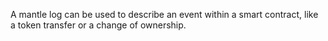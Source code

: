 A mantle log can be used to describe an event within a smart contract, like a token transfer or a change of ownership.